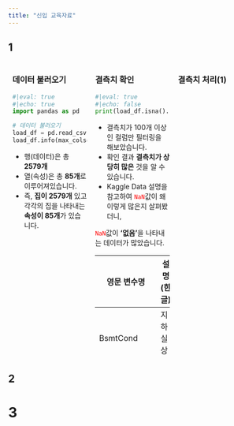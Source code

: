 ```yaml
---
title: "신입 교육자료"
---
```


## 1

<div style="max-height: 600px !important; width:100% !important; display: flex; justify-content: space-around;">

<div style="overflow-y:auto; width:30%; height:100%;">
<h3>데이터 불러오기</h3>

```python
#|eval: true
#|echo: true
import pandas as pd

# 데이터 불러오기
load_df = pd.read_csv('../kaggle/ames.csv')
load_df.info(max_cols=0)
```

- 행(데이터)은 총 **2579개**
- 열(속성)은 총 **85개**로 이루어져있습니다.
- 즉, **집이 2579개** 있고 각각의 집을 나타내는 **속성이 85개**가 있습니다.

</div>

<div style="overflow-y:auto; width:30%; max-height:100%;">

<h3>결측치 확인</h3>

```python
#|eval: true
#|echo: false
print(load_df.isna().sum()[load_df.isna().sum() > 100])

```

- 결측치가 100개 이상인 컬럼만 필터링을 해보았습니다.
- 확인 결과 <strong>결측치가 상당히 많은</strong> 것을 알 수 있습니다.
- Kaggle Data 설명을 참고하여 <code style="color:red;">NaN</code>값이 왜이렇게 많은지 살펴봤더니, 


<p><code style="color:red;">NaN</code>값이 **'없음'**을 나타내는 데이터가 많았습니다.</p>

| 영문 변수명        | 설명 (한글)             |
|-------------------|--------------------------|
| BsmtCond          | 지하실 상태              |
| BsmtFinType2      | 지하실 마감 공간 유형 2  |
| BsmtExposure      | 지하실 외부 노출 여부    |
| BsmtFinType1      | 지하실 마감 공간 유형 1  |
| FireplaceQu       | 벽난로 품질              |
| GarageType        | 차고 타입                |
| GarageFinish      | 차고 마감 상태           |
| GarageQual        | 차고 품질                |
| GarageCond        | 차고 상태                |
| PoolQC            | 수영장 품질              |
| MasVnrType        | 벽돌 베니어 유형         |
| Fence             | 울타리 품질              |
| MiscFeature       | 기타 부대시설            |
| Alley             | 골목 포장 상태           |
| BsmtQual          | 지하실 품질              |

- 위 표에 들어있는 데이터는 <code style="color:red;">NaN</code> 값이 **'없음'** 을 나타냅니다.
- 그래서, 저희는 해당 데이터를 결측치로 인식하지 않고 **'없다'라는 의미를 명확히** 하고자 했습니다.


</div>


<div style="overflow-y:auto; width:30%; height:100%;">
<h3>결측치 처리(1)</h3>



</div>




</div>

## 2


# 3